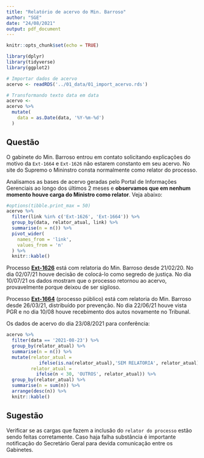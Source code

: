 ---
title: "Relatório de acervo do Min. Barroso"
author: "SGE"
date: "24/08/2021"
output: pdf_document
---

```{r setup, include=FALSE}
knitr::opts_chunk$set(echo = TRUE)

library(dplyr)
library(tidyverse)
library(ggplot2)
```

```{r message=FALSE, warning=FALSE, include=FALSE}
# Importar dados de acervo
acervo <- readRDS('../01_data/01_import_acervo.rds')

# Transformando texto data em data
acervo <-
acervo %>% 
  mutate(
    data = as.Date(data, '%Y-%m-%d')
  )
```


## Questão

O gabinete do Min. Barroso entrou em contato solicitando explicações do motivo da `Ext-1664` e `Ext-1626` não estarem constanto em seu acervo. No site do Supremo o Mininstro consta normalmente como relator do processo.

Analisamos as bases de acervo geradas pelo Portal de Informações Gerenciais ao longo dos últimos 2 meses e **observamos que em nenhum momento houve carga do Ministro como relator**. Veja abaixo:

```{r echo=FALSE, message=FALSE, warning=FALSE}
#options(tibble.print_max = 50)
acervo %>% 
  filter(link %in% c('Ext-1626', 'Ext-1664')) %>% 
  group_by(data, relator_atual, link) %>% 
  summarise(n = n()) %>% 
  pivot_wider(
    names_from = 'link',
    values_from = 'n'
  ) %>% 
  knitr::kable()
```


Processo **[Ext-1626](http://portal.stf.jus.br/processos/detalhe.asp?incidente=5862142)** está com relatoria do Min. Barroso desde 21/02/20. No dia 02/07/21 houve decisão de colocá-lo como segredo de justiça. No dia 10/07/21 os dados mostram que o processo retornou ao acervo, provavelmente porque deixou de ser sigiloso.

Processo **[Ext-1664](http://portal.stf.jus.br/processos/detalhe.asp?incidente=6142678)** (processo público) está com relatoria do Min. Barroso desde 26/03/21, distribuído por prevenção. No dia 22/06/21 houve vista PGR e no dia 10/08 houve recebimento dos autos novamente no Tribunal.

Os dados de acervo do dia 23/08/2021 para conferência:

```{r echo=FALSE, message=FALSE, warning=FALSE}
acervo %>% 
  filter(data == '2021-08-23') %>% 
  group_by(relator_atual) %>% 
  summarise(n = n()) %>% 
  mutate(relator_atual = 
            ifelse(is.na(relator_atual),'SEM RELATORIA', relator_atual),
         relator_atual = 
           ifelse(n < 30, 'OUTROS', relator_atual)) %>% 
  group_by(relator_atual) %>% 
  summarise(n = sum(n)) %>% 
  arrange(desc(n)) %>% 
  knitr::kable()
```


## Sugestão

Verificar se as cargas que fazem a inclusão do `relator do processo` estão sendo feitas corretamente. Caso haja falha substância é importante notificação do Secretário Geral para devida comunicação entre os Gabinetes.

